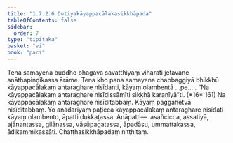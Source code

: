 ```yaml
---
title: "1.7.2.6 Dutiyakāyappacālakasikkhāpada"
tableOfContents: false
sidebar:
  order: 7
type: "tipitaka"
basket: "vi"
book: "paci"
---
```



<DynamicBreadcrumb />

<Division number="591" book="paci">

<Paragraph number="1760" book="paci">
Tena samayena buddho bhagavā sāvatthiyaṃ viharati jetavane anāthapiṇḍikassa ārāme. Tena kho pana samayena chabbaggiyā bhikkhū kāyappacālakaṃ antaraghare nisīdanti, kāyaṃ olambentā …pe… .
</Paragraph>

<Paragraph number="1761" book="paci">
<Emphasis>“Na kāyappacālakaṃ antaraghare nisīdissāmīti sikkhā karaṇīyā”</Emphasis>ti. (*16*:<Emphasis>161</Emphasis>)
</Paragraph>

<Paragraph number="1762" book="paci">
Na kāyappacālakaṃ antaraghare nisīditabbaṃ. Kāyaṃ paggahetvā nisīditabbaṃ. Yo anādariyaṃ paṭicca kāyappacālakaṃ antaraghare nisīdati kāyaṃ olambento, āpatti dukkaṭassa.
</Paragraph>

<Paragraph number="1763" book="paci">
Anāpatti—  asañcicca, assatiyā, ajānantassa, gilānassa, vāsūpagatassa, āpadāsu, ummattakassa, ādikammikassāti.

</Paragraph>
</Division>

<Paragraph number="1764" type="center" book="paci">
Chaṭṭhasikkhāpadaṃ niṭṭhitaṃ.
</Paragraph>